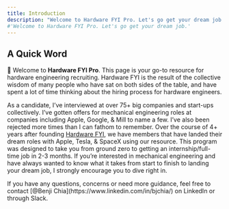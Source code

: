 ```yaml
---
title: Introduction
description: "Welcome to Hardware FYI Pro. Let's go get your dream job offer!"
#'Welcome to Hardware FYI Pro. Let's go get your dream job.'
---
```


## A Quick Word

👋 Welcome to **Hardware FYI Pro**. This page is your go-to resource for hardware engineering recruiting. Hardware FYI is the result of the collective wisdom of many people who have sat on both sides of the table, and have spent a lot of time thinking about the hiring process for hardware engineers.

As a candidate, I’ve interviewed at over 75+ big companies and start-ups collectively. I’ve gotten offers for mechanical engineering roles at companies including Apple, Google, & Mill to name a few. I’ve also been rejected more times than I can fathom to remember. Over the course of 4+ years after founding [Hardware FYI](https://www.hardwareinterviews.fyi/), we have members that have landed their dream roles with Apple, Tesla, & SpaceX using our resource.
<Check>
This program was designed to take you from ground zero to getting an internship/full-time job in 2-3 months.
</Check>
If you’re interested in mechanical engineering and have always wanted to know what it takes from start to finish to landing your dream job, I strongly encourage you to dive right in.

<Info>
If you have any questions, concerns or need more guidance, feel free to contact [@Benji Chia](https://www.linkedin.com/in/bjchia/) on LinkedIn or through Slack.
</Info>


